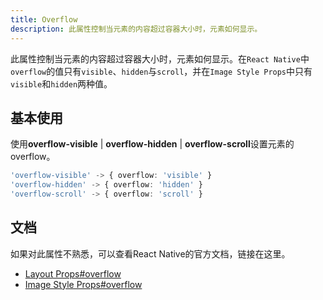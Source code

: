 ```yaml
---
title: Overflow
description: 此属性控制当元素的内容超过容器大小时，元素如何显示。
---
```



此属性控制当元素的内容超过容器大小时，元素如何显示。在`React Native`中`overflow`的值只有`visible`、`hidden`与`scroll`，并在`Image Style Props`中只有`visible`和`hidden`两种值。

## 基本使用

使用**overflow-visible** | **overflow-hidden** | **overflow-scroll**设置元素的overflow。

```typescript
'overflow-visible' -> { overflow: 'visible' }
'overflow-hidden' -> { overflow: 'hidden' }
'overflow-scroll' -> { overflow: 'scroll' }
```




## 文档

如果对此属性不熟悉，可以查看React Native的官方文档，链接在这里。

- [Layout Props#overflow](https://reactnative.dev/docs/layout-props#overflow)
- [Image Style Props#overflow](https://reactnative.dev/docs/image-style-props#overflow)